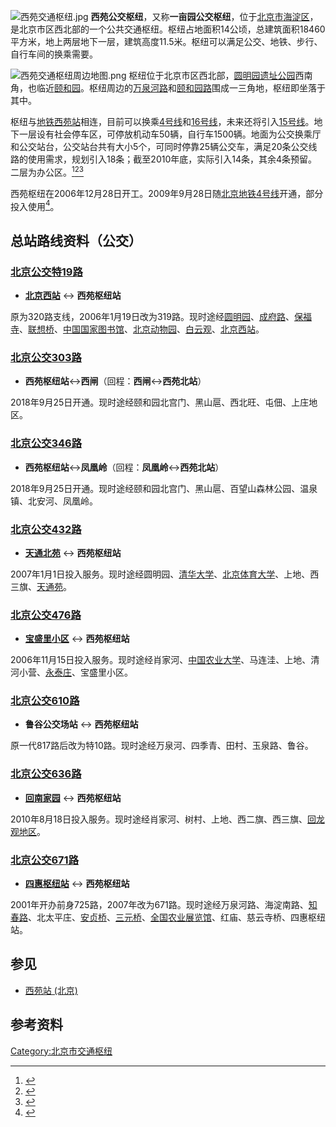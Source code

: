 [[File:西苑交通枢纽.jpg|right]]
'''西苑公交枢纽'''，又称'''一亩园公交枢纽'''，位于[[北京市|北京市]][[海淀区|海淀区]]，是北京市区西北部的一个公共交通枢纽。枢纽占地面积14公顷，总建筑面积18460平方米，地上两层地下一层，建筑高度11.5米。枢纽可以满足公交、地铁、步行、自行车间的换乘需要。

[[File:西苑交通枢纽周边地图.png|right]]
枢纽位于北京市区西北部，[[圆明园遗址公园|圆明园遗址公园]]西南角，也临近[[颐和园|颐和园]]。枢纽周边的[[万泉河路|万泉河路]]和[[颐和园路|颐和园路]]围成一三角地，枢纽即坐落于其中。

枢纽与[[西苑站_(北京)|地铁西苑站]]相连，目前可以换乘[[北京地铁4号线|4号线]]和[[北京地铁16号线|16号线]]，未来还将引入[[北京地铁15号线|15号线]]。地下一层设有社会停车区，可停放机动车50辆，自行车1500辆。地面为公交换乘厅和公交站台，公交站台共有大小5个，可同时停靠25辆公交车，满足20条公交线路的使用需求，规划引入18条；截至2010年底，实际引入14条，其余4条预留。二层为办公区。<ref>{{cite news|title=北京一亩园大容量快速公交枢纽开建 与地铁相通|date=2006-12-29|accessdate=2012-07-09|url=http://society.people.com.cn/GB/41158/5227809.html|archive-date=2016-03-04|archive-url=https://web.archive.org/web/20160304084846/http://society.people.com.cn/GB/41158/5227809.html|dead-url=no}}</ref><ref>{{cite web|url=http://www.bjtrc.org.cn/InfoCenter%5CNewsAttach%5C%5Ca91f3e83-915e-47e8-9270-1220ae537196.pdf|format=pdf|title=2011年北京交通发展年报|publisher=北京交通发展研究中心|accessdate=2012-07-09}}{{Dead link|date=2018年6月 |bot=InternetArchiveBot |fix-attempted=no }}</ref><ref>{{cite news|url=http://news.cctv.com/society/20061229/100286.shtml|title=北京一亩园公交枢纽开建 可容纳日/10万人次换乘|date=2006-12-29|accessdate=2012-07-09|archive-date=2016-03-05|archive-url=https://web.archive.org/web/20160305014421/http://news.cctv.com/society/20061229/100286.shtml|dead-url=no}}</ref>

西苑枢纽在2006年12月28日开工。2009年9月28日随[[北京地铁4号线|北京地铁4号线]]开通，部分投入使用<ref>{{cite news|url=http://beijing.qianlong.com/3825/2009/09/29/4442@5196805.htm|title=一亩园公交枢纽部分投用 两路公交可换4号地铁|date=2009-09-29|accessdate=2012-07-09}}{{Dead link|date=2020年2月 |bot=InternetArchiveBot |fix-attempted=yes }}</ref>。

== 总站路线资料（公交） ==
===[[北京公交特19路|北京公交特19路]]===
*'''[[北京西站|北京西站]]''' ↔ '''西苑枢纽站'''
原为320路支线，2006年1月19日改为319路。现时途经[[圆明园|圆明园]]、[[成府路|成府路]]、[[保福寺|保福寺]]、[[联想桥|联想桥]]、[[中国国家图书馆|中国国家图书馆]]、[[北京动物园|北京动物园]]、[[白云观|白云观]]、[[北京西站|北京西站]]。

===[[北京公交303路|北京公交303路]]===
*'''西苑枢纽站'''↔'''西闸'''（回程：'''西闸'''↔'''西苑北站'''）
2018年9月25日开通。现时途经颐和园北宫门、黑山扈、西北旺、屯佃、上庄地区。

===[[北京公交346路|北京公交346路]]===
*'''西苑枢纽站'''↔'''凤凰岭'''（回程：'''凤凰岭'''↔'''西苑北站'''）
2018年9月25日开通。现时途经颐和园北宫门、黑山扈、百望山森林公园、温泉镇、北安河、凤凰岭。

===[[北京公交432路|北京公交432路]]===
*'''[[天通北苑|天通北苑]]''' ↔ '''西苑枢纽站'''
2007年1月1日投入服务。现时途经圆明园、[[清华大学|清华大学]]、[[北京体育大学|北京体育大学]]、上地、西三旗、[[天通苑|天通苑]]。

===[[北京公交476路|北京公交476路]]===
*'''[[宝盛里小区|宝盛里小区]]''' ↔ '''西苑枢纽站'''
2006年11月15日投入服务。现时途经肖家河、[[中国农业大学|中国农业大学]]、马连洼、上地、清河小营、[[永泰庄站|永泰庄]]、宝盛里小区。

===[[北京公交610路|北京公交610路]]===
*'''鲁谷公交场站''' ↔ '''西苑枢纽站'''
原一代817路后改为特10路。现时途经万泉河、四季青、田村、玉泉路、鲁谷。

===[[北京公交636路|北京公交636路]]===
*'''[[回南家园|回南家园]]''' ↔ '''西苑枢纽站'''
2010年8月18日投入服务。现时途经肖家河、树村、上地、西二旗、西三旗、[[回龙观地区|回龙观地区]]。

===[[北京公交671路|北京公交671路]]===
*'''[[四惠交通枢纽|四惠枢纽站]]''' ↔ '''西苑枢纽站'''
2001年开办前身725路，2007年改为671路。现时途经万泉河路、海淀南路、[[知春路|知春路]]、北太平庄、[[安贞桥|安贞桥]]、[[三元桥|三元桥]]、[[全国农业展览馆|全国农业展览馆]]、红庙、慈云寺桥、四惠枢纽站。

== 参见 ==
*[[西苑站_(北京)|西苑站 (北京)]]

== 参考资料 ==
{{reflist}}
{{北京市交通枢纽}}

[[Category:北京市交通枢纽|Category:北京市交通枢纽]]